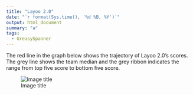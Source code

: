 ```yaml
---
title: "Layoo 2.0"
date: "`r format(Sys.time(), '%d %B, %Y')`"
output: html_document
summary: "a"
tags:
  - GreasySpanner
---
```


The red line in the graph below shows the trajectory of Layoo 2.0's scores. The grey line shows the team median and the grey ribbon indicates the range from top five score to bottom five score.

![Image title](Layoo20.jpg)
